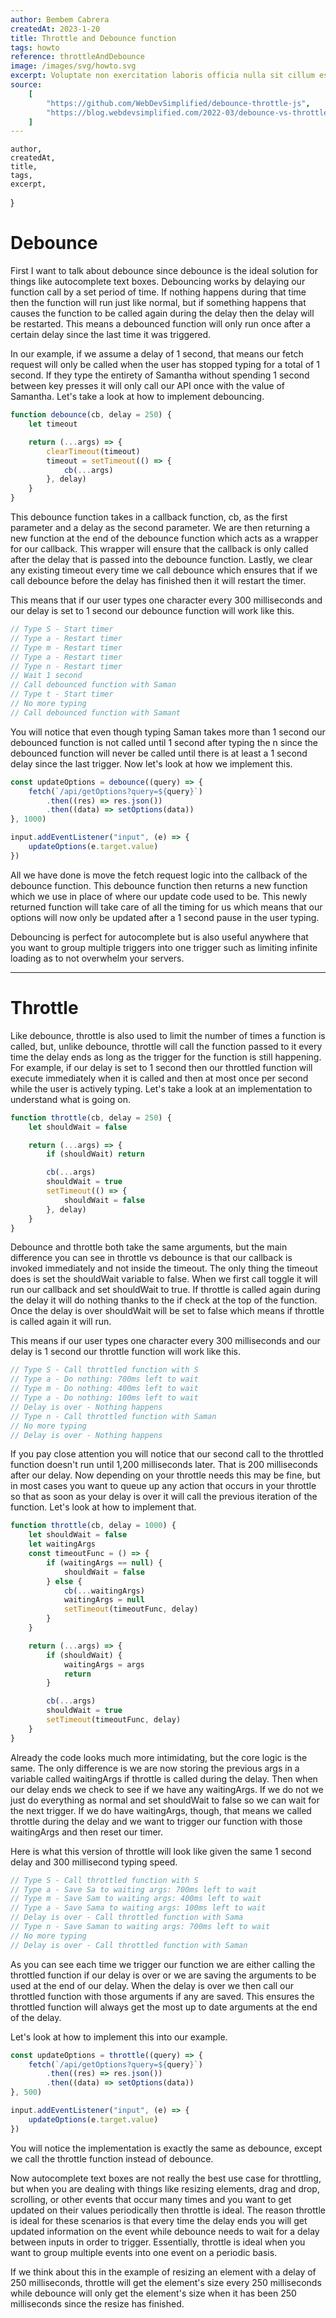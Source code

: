 ```yaml
---
author: Bembem Cabrera
createdAt: 2023-1-20
title: Throttle and Debounce function
tags: howto
reference: throttleAndDebounce
image: /images/svg/howto.svg
excerpt: Voluptate non exercitation laboris officia nulla sit cillum est ea commodo sit aliqua. Ex excepteur aute qui dolore voluptate.
source:
    [
        "https://github.com/WebDevSimplified/debounce-throttle-js",
        "https://blog.webdevsimplified.com/2022-03/debounce-vs-throttle/",
    ]
---
```


    author,
    createdAt,
    title,
    tags,
    excerpt,
}

# Debounce

First I want to talk about debounce since debounce is the ideal solution for things like autocomplete text boxes. Debouncing works by delaying our function call by a set period of time. If nothing happens during that time then the function will run just like normal, but if something happens that causes the function to be called again during the delay then the delay will be restarted. This means a debounced function will only run once after a certain delay since the last time it was triggered.

In our example, if we assume a delay of 1 second, that means our fetch request will only be called when the user has stopped typing for a total of 1 second. If they type the entirety of Samantha without spending 1 second between key presses it will only call our API once with the value of Samantha. Let's take a look at how to implement debouncing.

```js
function debounce(cb, delay = 250) {
    let timeout

    return (...args) => {
        clearTimeout(timeout)
        timeout = setTimeout(() => {
            cb(...args)
        }, delay)
    }
}
```

This debounce function takes in a callback function, cb, as the first parameter and a delay as the second parameter. We are then returning a new function at the end of the debounce function which acts as a wrapper for our callback. This wrapper will ensure that the callback is only called after the delay that is passed into the debounce function. Lastly, we clear any existing timeout every time we call debounce which ensures that if we call debounce before the delay has finished then it will restart the timer.

This means that if our user types one character every 300 milliseconds and our delay is set to 1 second our debounce function will work like this.

```js
// Type S - Start timer
// Type a - Restart timer
// Type m - Restart timer
// Type a - Restart timer
// Type n - Restart timer
// Wait 1 second
// Call debounced function with Saman
// Type t - Start timer
// No more typing
// Call debounced function with Samant
```

You will notice that even though typing Saman takes more than 1 second our debounced function is not called until 1 second after typing the n since the debounced function will never be called until there is at least a 1 second delay since the last trigger. Now let's look at how we implement this.

```js
const updateOptions = debounce((query) => {
    fetch(`/api/getOptions?query=${query}`)
        .then((res) => res.json())
        .then((data) => setOptions(data))
}, 1000)

input.addEventListener("input", (e) => {
    updateOptions(e.target.value)
})
```

All we have done is move the fetch request logic into the callback of the debounce function. This debounce function then returns a new function which we use in place of where our update code used to be. This newly returned function will take care of all the timing for us which means that our options will now only be updated after a 1 second pause in the user typing.

Debouncing is perfect for autocomplete but is also useful anywhere that you want to group multiple triggers into one trigger such as limiting infinite loading as to not overwhelm your servers.

---

# Throttle

Like debounce, throttle is also used to limit the number of times a function is called, but, unlike debounce, throttle will call the function passed to it every time the delay ends as long as the trigger for the function is still happening. For example, if our delay is set to 1 second then our throttled function will execute immediately when it is called and then at most once per second while the user is actively typing. Let's take a look at an implementation to understand what is going on.

```js
function throttle(cb, delay = 250) {
    let shouldWait = false

    return (...args) => {
        if (shouldWait) return

        cb(...args)
        shouldWait = true
        setTimeout(() => {
            shouldWait = false
        }, delay)
    }
}
```

Debounce and throttle both take the same arguments, but the main difference you can see in throttle vs debounce is that our callback is invoked immediately and not inside the timeout. The only thing the timeout does is set the shouldWait variable to false. When we first call toggle it will run our callback and set shouldWait to true. If throttle is called again during the delay it will do nothing thanks to the if check at the top of the function. Once the delay is over shouldWait will be set to false which means if throttle is called again it will run.

This means if our user types one character every 300 milliseconds and our delay is 1 second our throttle function will work like this.

```js
// Type S - Call throttled function with S
// Type a - Do nothing: 700ms left to wait
// Type m - Do nothing: 400ms left to wait
// Type a - Do nothing: 100ms left to wait
// Delay is over - Nothing happens
// Type n - Call throttled function with Saman
// No more typing
// Delay is over - Nothing happens
```

If you pay close attention you will notice that our second call to the throttled function doesn't run until 1,200 milliseconds later. That is 200 milliseconds after our delay. Now depending on your throttle needs this may be fine, but in most cases you want to queue up any action that occurs in your throttle so that as soon as your delay is over it will call the previous iteration of the function. Let's look at how to implement that.

```js
function throttle(cb, delay = 1000) {
    let shouldWait = false
    let waitingArgs
    const timeoutFunc = () => {
        if (waitingArgs == null) {
            shouldWait = false
        } else {
            cb(...waitingArgs)
            waitingArgs = null
            setTimeout(timeoutFunc, delay)
        }
    }

    return (...args) => {
        if (shouldWait) {
            waitingArgs = args
            return
        }

        cb(...args)
        shouldWait = true
        setTimeout(timeoutFunc, delay)
    }
}
```

Already the code looks much more intimidating, but the core logic is the same. The only difference is we are now storing the previous args in a variable called waitingArgs if throttle is called during the delay. Then when our delay ends we check to see if we have any waitingArgs. If we do not we just do everything as normal and set shouldWait to false so we can wait for the next trigger. If we do have waitingArgs, though, that means we called throttle during the delay and we want to trigger our function with those waitingArgs and then reset our timer.

Here is what this version of throttle will look like given the same 1 second delay and 300 millisecond typing speed.

```js
// Type S - Call throttled function with S
// Type a - Save Sa to waiting args: 700ms left to wait
// Type m - Save Sam to waiting args: 400ms left to wait
// Type a - Save Sama to waiting args: 100ms left to wait
// Delay is over - Call throttled function with Sama
// Type n - Save Saman to waiting args: 700ms left to wait
// No more typing
// Delay is over - Call throttled function with Saman
```

As you can see each time we trigger our function we are either calling the throttled function if our delay is over or we are saving the arguments to be used at the end of our delay. When the delay is over we then call our throttled function with those arguments if any are saved. This ensures the throttled function will always get the most up to date arguments at the end of the delay.

Let's look at how to implement this into our example.

```js
const updateOptions = throttle((query) => {
    fetch(`/api/getOptions?query=${query}`)
        .then((res) => res.json())
        .then((data) => setOptions(data))
}, 500)

input.addEventListener("input", (e) => {
    updateOptions(e.target.value)
})
```

You will notice the implementation is exactly the same as debounce, except we call the throttle function instead of debounce.

Now autocomplete text boxes are not really the best use case for throttling, but when you are dealing with things like resizing elements, drag and drop, scrolling, or other events that occur many times and you want to get updated on their values periodically then throttle is ideal. The reason throttle is ideal for these scenarios is that every time the delay ends you will get updated information on the event while debounce needs to wait for a delay between inputs in order to trigger. Essentially, throttle is ideal when you want to group multiple events into one event on a periodic basis.

If we think about this in the example of resizing an element with a delay of 250 milliseconds, throttle will get the element's size every 250 milliseconds while debounce will only get the element's size when it has been 250 milliseconds since the resize has finished.
